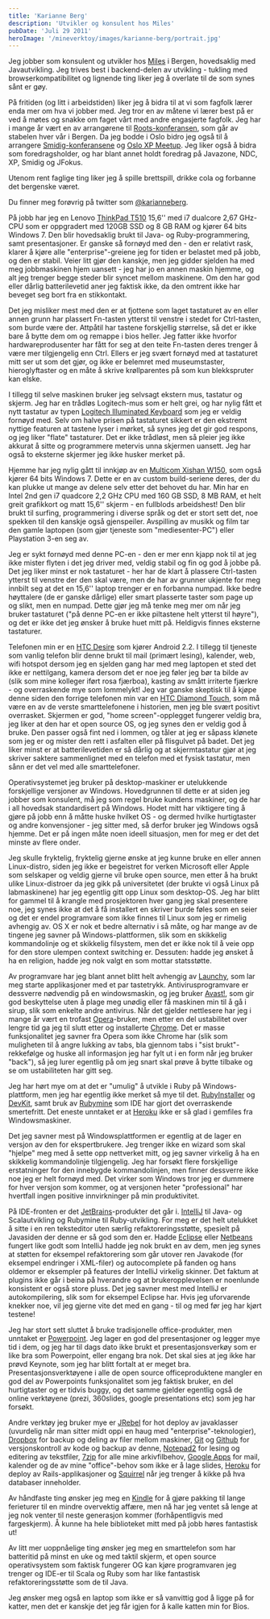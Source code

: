 ```yaml
---
title: 'Karianne Berg'
description: 'Utvikler og konsulent hos Miles'
pubDate: 'Juli 29 2011'
heroImage: '/mineverktoy/images/karianne-berg/portrait.jpg'
---
```






<Question1/>


<p>Jeg jobber som konsulent og utvikler hos <a href="http://miles.no">Miles</a> i Bergen,
hovedsaklig med Javautvikling. Jeg trives best i backend-delen av
utvikling - tukling med browserkompatibilitet og lignende ting liker
jeg å overlate til de som synes sånt er gøy.</p>

<p>På fritiden (og litt i arbeidstiden) liker jeg å bidra til at vi som
fagfolk lærer enda mer om hva vi jobber med. Jeg tror en av måtene vi
lærer best på er ved å møtes og snakke om faget vårt med andre
engasjerte fagfolk. Jeg har i mange år vært en av arrangørene til
<a href="http//rootsconf.no">Roots-konferansen</a>, som går av stabelen hver vår i
Bergen. Da jeg bodde i Oslo bidro jeg også til å arrangere
<a href="http://smidig2011.no">Smidig-konferansene</a> og <a href="http://www.meetup.com/oslo-xp/">Oslo XP Meetup</a>. 
Jeg liker også å bidra som foredragsholder, og har blant annet holdt foredrag på Javazone, NDC,
XP, Smidig og JFokus.</p>

<p>Utenom rent faglige ting liker jeg å spille brettspill, drikke cola og
forbanne det bergenske været.</p>

<p>Du finner meg forøvrig på twitter som
<a href="http://twitter.com/#!/karianneberg">@karianneberg</a>.</p>

<Question2/>

<p>På jobb har jeg en Lenovo <a href="http://www.notebookreview.com/default.asp?newsID=5967&review=lenovo+thinkpad+t510">ThinkPad T510</a> 15,6'' med i7 dualcore 2,67
GHz-CPU som er oppgradert med 120GB SSD og 8 GB RAM og kjører 64 bits
Windows 7. Den blir hovedsaklig brukt til Java- og Ruby-programmering,
samt presentasjoner. Er ganske så fornøyd med den - den er relativt
rask, klarer å kjøre alle "enterprise"-greiene jeg for tiden er
belastet med på jobb, og den er stabil. Veier litt gjør den kanskje,
men jeg gidder sjelden ha med meg jobbmaskinen hjem uansett - jeg har
jo en annen maskin hjemme, og alt jeg trenger begge steder blir syncet
mellom maskinene. Om den har god eller dårlig batterilevetid aner jeg
faktisk ikke, da den omtrent ikke har beveget seg bort fra en
stikkontakt. </p>

<p>Det jeg misliker mest med den er at fjottene som laget
tastaturet av en eller annen grunn har plassert Fn-tasten ytterst til
venstre i stedet for Ctrl-tasten, som burde være der. Attpåtil har
tastene forskjellig størrelse, så det er ikke bare å bytte dem om og
remappe i bios heller. Jeg fatter ikke hvorfor hardwareprodusenter har
fått for seg at den teite Fn-tasten deres trenger å være mer
tilgjengelig enn Ctrl. Ellers er jeg svært fornøyd med at tastaturet
mitt ser ut som det gjør, og ikke er belemret med museumstaster,
hieroglyftaster og en måte å skrive krøllparentes på som kun
blekkspruter kan elske. </p>

<p>I tillegg til selve maskinen bruker jeg
selvsagt ekstern mus, tastatur og skjerm. Jeg har en trådløs
Logitech-mus som er helt grei, og har nylig fått et nytt tastatur av
typen <a href="http://www.logitech.com/keyboards/keyboard/devices/4740">Logitech Illuminated Keyboard</a> som jeg er veldig fornøyd med.
Selv om halve prisen på tastaturet sikkert er den ekstremt nyttige
featuren at tastene lyser i mørket, så synes jeg det gir god respons,
og jeg liker "flate" tastaturer. Det er ikke trådløst, men så pleier
jeg ikke akkurat å sitte og programmere metervis unna skjermen
uansett. Jeg har også to eksterne skjermer jeg ikke husker merket på.</p>

<p>Hjemme har jeg nylig gått til innkjøp av en <a href="http://www.hardware.no/artikler/multicom_xishan_w150/93976">Multicom Xishan W150</a>, som
også kjører 64 bits Windows 7. Dette er en av custom build-seriene
deres, der du kan plukke ut mange av delene selv etter det behovet du
har. Min har en Intel 2nd gen i7 quadcore 2,2 GHz CPU med 160 GB SSD,
8 MB RAM, et helt greit grafikkort og matt 15,6'' skjerm - en
fullblods arbeidshest! Den blir brukt til surfing, programmering i
diverse språk og det er stort sett det, noe spekken til den kanskje
også gjenspeiler. Avspilling av musikk og film tar den gamle laptopen
(som gjør tjeneste som "mediesenter-PC") eller Playstation 3-en seg
av. </p>

<p>Jeg er sykt fornøyd med denne PC-en - den er mer enn kjapp nok til
at jeg ikke mister flyten i det jeg driver med, veldig stabil og fin
og god å jobbe på. Det jeg liker minst er nok tastaturet - her har de
klart å plassere Ctrl-tasten ytterst til venstre der den skal være,
men de har av grunner ukjente for meg innbilt seg at det en 15,6''
laptop trenger er en forbanna numpad. Ikke bedre høyttalere (de er
ganske dårlige) eller smart plasserte taster som page up og slikt, men
en numpad. Dette gjør jeg må tenke meg mer om når jeg bruker
tastaturet ("på denne PC-en er ikke piltastene helt ytterst til
høyre"), og det er ikke det jeg ønsker å bruke huet mitt på. Heldigvis
finnes eksterne tastaturer.</p>

<p>Telefonen min er en <a href="http://www.htc.com/no/product/desire/overview.html">HTC Desire</a> som kjører Android 2.2. I tillegg til
tjeneste som vanlig telefon blir denne brukt til mail (primært
lesing), kalender, web, wifi hotspot dersom jeg en sjelden gang har
med meg laptopen et sted det ikke er nettilgang, kamera dersom det er
noe jeg føler jeg bør ta bilde av (slik som mine kolleger iført rosa
fjærboa), kasting av smått irriterte fjærkre - og overraskende mye som
lommelykt! Jeg var ganske skeptisk til å kjøpe denne siden den forrige
telefonen min var en <a href="http://www.htc.com/www/product.aspx?id=46278">HTC Diamond Touch</a>, som må være en av de verste
smarttelefonene i historien, men jeg ble svært positivt overrasket.
Skjermen er god, "home screen"-opplegget fungerer veldig bra, jeg
liker at den har et open source OS, og jeg synes den er veldig god å
bruke. Den passer også fint ned i lommen, og tåler at jeg er såpass
klønete som jeg er og mister den rett i asfalten eller på flisgulvet
på badet. Det jeg liker minst er at batterilevetiden er så dårlig og
at skjermtastatur gjør at jeg skriver saktere sammenlignet med en
telefon med et fysisk tastatur, men sånn er det vel med alle
smarttelefoner.</p>


<Question3/>

<p>Operativsystemet jeg bruker på desktop-maskiner er utelukkende
forskjellige versjoner av Windows. Hovedgrunnen til dette er at siden
jeg jobber som konsulent, må jeg som regel bruke kundens maskiner, og
de har i all hovedsak standardisert på Windows. Hodet mitt har
viktigere ting å gjøre på jobb enn å måtte huske hvilket OS - og
dermed hvilke hurtigtaster og andre konvensjoner - jeg sitter med, så
derfor bruker jeg Windows også hjemme. Det er på ingen måte noen
ideell situasjon, men for meg er det det minste av flere onder. </p>

<p>Jeg skulle fryktelig, fryktelig gjerne ønske at jeg kunne bruke en eller
annen Linux-distro, siden jeg ikke er begeistret for verken Microsoft
eller Apple som selskaper og veldig gjerne vil bruke open source, men
etter å ha brukt ulike Linux-distroer da jeg gikk på universitetet
(der brukte vi også Linux på labmaskinene) har jeg egentlig gitt opp
Linux som desktop-OS. Jeg har blitt for gammel til å krangle med
prosjektoren hver gang jeg skal presentere noe, jeg synes ikke at det
å få installert en skriver burde føles som en seier og det er endel
programvare som ikke finnes til Linux som jeg er rimelig avhengig av.
OS X er nok et bedre alternativ i så måte, og har mange av de tingene
jeg savner på Windows-plattformen, slik som en skikkelig kommandolinje
og et skikkelig filsystem, men det er ikke nok til å veie opp for den
store ulempen context switching er. Dessuten: hadde jeg ønsket å ha en
religion, hadde jeg nok valgt en som mottar statsstøtte.</p>

<p>Av programvare har jeg blant annet blitt helt avhengig av <a href="http://www.launchy.net/">Launchy</a>, som
lar meg starte applikasjoner med et par tastetrykk.
Antivirusprogramvare er dessverre nødvendig på en windowsmaskin, og
jeg bruker <a href="http://www.avast.com/en-no/index">Avast!</a>, som gir god beskyttelse uten å plage meg unødig
eller få maskinen min til å gå i sirup, slik som enkelte andre
antivirus. Når det gjelder nettlesere har jeg i mange år vært en
trofast <a href="http://www.opera.com/">Opera</a>-bruker, men etter en del ustabilitet over lengre tid ga
jeg til slutt etter og installerte <a href="http://www.google.com/chrome?hl=no">Chrome</a>. Det er masse funksjonalitet
jeg savner fra Opera som ikke Chrome har (slik som muligheten til å
angre lukking av tabs, bla gjennom tabs i "sist brukt"-rekkefølge og
huske all informasjon jeg har fylt ut i en form når jeg bruker
"back"), så jeg lurer egentlig på om jeg snart skal prøve å bytte
tilbake og se om ustabiliteten har gitt seg. </p>

<p>Jeg har hørt mye om at
det er "umulig" å utvikle i Ruby på Windows-plattform, men jeg har
egentlig ikke merket så mye til det. <a href="http://rubyinstaller.org/">RubyInstaller</a> og <a href="http://rubyinstaller.org/add-ons/devkit/">DevKit</a>, samt
bruk av <a href="http://www.jetbrains.com/ruby/">Rubymine</a> som IDE har gjort det overraskende smertefritt. Det
eneste unntaket er at <a href="http://www.heroku.com/">Heroku</a> ikke er så glad i gemfiles fra
Windowsmaskiner.</p>

<p>Det jeg savner mest på Windowsplattformen er egentlig at de lager en
versjon av den for ekspertbrukere. Jeg trenger ikke en wizard som skal
"hjelpe" meg med å sette opp nettverket mitt, og jeg savner virkelig å
ha en skikkelig kommandolinje tilgjengelig. Jeg har forsøkt flere
forskjellige erstatninger for den innebygde kommandolinjen, men finner
dessverre ikke noe jeg er helt fornøyd med. Det virker som Windows
tror jeg er dummere for hver versjon som kommer, og at versjonen heter
"professional" har hvertfall ingen positive innvirkninger på min
produktivitet.</p>

<p>På IDE-fronten er det <a href="http://www.jetbrains.com/">JetBrains</a>-produkter det går i. <a href="http://www.jetbrains.com/idea/">IntelliJ</a> til Java-
og Scalautvikling og Rubymine til Ruby-utvikling. For meg er det helt
utelukket å sitte i en ren teksteditor uten særlig
refaktoreringsstøtte, spesielt på Javasiden der denne er så god som
den er. Hadde <a href="http://www.eclipse.org/">Eclipse</a> eller <a href="http://netbeans.org/">Netbeans</a> fungert like godt som IntelliJ
hadde jeg nok brukt en av dem, men jeg synes at støtten for eksempel
refaktorering som går utover ren Javakode (for eksempel endringer i
XML-filer) og autocomplete på fanden og hans oldemor er eksempler på
features der IntelliJ virkelig skinner. Det faktum at plugins ikke går
i beina på hverandre og at brukeropplevelsen er noenlunde konsistent
er også store pluss. Det jeg savner mest med IntelliJ er
autokompilering, slik som for eksempel Eclipse har. Hvis jeg
uforvarende knekker noe, vil jeg gjerne vite det med en gang - til og
med før jeg har kjørt testene!</p>

<p>Jeg har stort sett sluttet å bruke tradisjonelle office-produkter, men
unntaket er <a href="http://office.microsoft.com/en-us/powerpoint/">Powerpoint</a>. Jeg lager en god del presentasjoner og legger
mye tid i dem, og jeg har til dags dato ikke brukt et
presentasjonsverkøy som er like bra som Powerpoint, eller engang bra
nok. Det skal sies at jeg ikke har prøvd Keynote, som jeg har blitt
fortalt at er meget bra. Presentasjonsverktøyene i alle de open source
officeproduktene mangler en god del av Powerpoints funksjonalitet som
jeg faktisk bruker, en del hurtigtaster og er tidvis buggy, og det
samme gjelder egentlig også de online verktøyene (prezi, 360slides,
google presentations etc) som jeg har forsøkt.</p>

<p>Andre verktøy jeg bruker mye er <a href="http://www.zeroturnaround.com/jrebel/">JRebel</a> for hot deploy av javaklasser
(uvurdelig når man sitter midt oppi en haug med
"enterprise"-teknologier), <a href="http://www.dropbox.com/">Dropbox</a> for backup og deling av filer
mellom maskiner, <a href="http://git-scm.com/">Git</a> og <a href="http://github.com/">Github</a> for versjonskontroll av kode og backup
av denne, <a href="http://www.flos-freeware.ch/notepad2.html">Notepad2</a> for lesing og editering av tekstfiler, <a href="http://www.7-zip.org/">7zip</a> for
alle mine arkivfilbehov, <a href="http://www.google.com/a/?hl=no">Google Apps</a> for mail, kalender og de av mine
"office"-behov som ikke er å lage slides, <a href="http://www.heroku.com/">Heroku</a> for deploy av
Rails-applikasjoner og <a href="http://squirrel-sql.sourceforge.net/">Squirrel</a> når jeg trenger å kikke på hva
databaser inneholder.</p>


<Question4/>

<p>Av håndfaste ting ønsker jeg meg en <a href="http://amazon.com/kindle">Kindle</a> for å gjøre pakking til
lange ferieturer til en mindre overvektig affære, men nå har jeg
ventet så lenge at jeg nok venter til neste generasjon kommer
(forhåpentligvis med fargeskjerm). Å kunne ha hele biblioteket mitt
med på jobb høres fantastisk ut!</p>

<p>Av litt mer uoppnåelige ting ønsker
jeg meg en smarttelefon som har batteritid på minst en uke og med
taktil skjerm, et open source operativsystem som faktisk fungerer OG
kan kjøre programvaren jeg trenger og IDE-er til Scala og Ruby som har
like fantastisk refaktoreringsstøtte som de til Java. </p>

<p>Jeg ønsker meg
også en laptop som ikke er så vanvittig god å ligge på for katter, men
det er kanskje det jeg får igjen for å kalle katten min for Bios.</p>